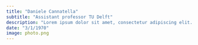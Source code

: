 ```yaml
---
title: "Daniele Cannatella"
subtitle: "Assistant professor TU Delft"
description: "Lorem ipsum dolor sit amet, consectetur adipiscing elit. Mauris suscipit tincidunt mattis. Nulla vel eros rutrum, aliquet orci sit amet, mattis nisl. Orci varius natoque penatibus et magnis dis parturient montes, nascetur ridiculus mus. Duis gravida, leo ac placerat hendrerit, ante elit mollis lorem..."
date: "3/1/1970"
image: photo.png
---
```

